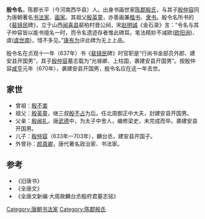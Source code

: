 '''殷令名'''，陈郡长平（今河南西华县）人。出身书画世家[[陈郡殷氏|陈郡殷氏]]，与其子[[殷仲容|殷仲容]]同为唐朝著名[[书法家|书法家]]、[[画家|画家]]。其祖父[[殷英童|殷英童]]，亦善画兼[[楷书|楷书]]、[[隶书|隶书]]。殷令名所书的《[[裴镜民|裴镜民]]碑》，立于山西[[闻喜县|闻喜县]]裴柏村晋公祠，宋[[赵明诚|赵明诚]]《金石录》言：“令名与其子仲容皆以能书擅名一时，而令名遗迹存者惟此碑耳。笔法精妙不减欧([[欧阳询|欧阳询]])、虞([[虞世南|虞世南]])，惜不多见。”[[康有为|康有为]]评此碑为无上上品。

殷令名在贞观十一年（637年）书《[[裴镜民|裴镜民]]碑》时官职是“行尚书金部员外郎、建安县开国男”，其子[[殷仲容|殷仲容]]墓志载为“光禄卿、上柱国，袭建安县开国男”。按殷仲容[[咸亨|咸亨]]元年（670年），袭建安县开国男，殷令名应在这一年去世。

==家世==
{{main|陈郡殷氏#陳郡殷氏世系圖}}
* 曾祖：[[殷不害|殷不害]]
* 祖父：[[殷英童|殷英童]]，继三叔[[殷不占|殷不占]]为后。任北周御正中大夫，封建安县开国男。
* 父亲：[[殷闻礼|殷闻礼]]，唐[[武德|武德]]中，为太子中舍人，编修梁史，未完成而卒。袭建安县开国男。
* 儿子：[[殷仲容|殷仲容]]（633年—703年），麟台丞，建安县开国子。
* 外曾孙：[[颜真卿|颜真卿]]，唐代著名政治家、书法家。

==参考==
* 《旧唐书》
* 《全唐文》
* 《全唐文新编·大周故麟台丞殷府君墓志铭》

[[Category:唐朝书法家|Category:唐朝书法家]]
[[Category:陈郡殷氏|Category:陈郡殷氏]]